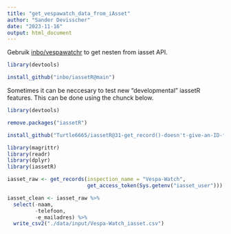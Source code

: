 ```yaml
---
title: "get_vespawatch_data_from_iAsset"
author: "Sander Devisscher"
date: "2023-11-16"
output: html_document
---
```

Gebruik [inbo/vespawatchr](https://github.com/inbo/iassetR) to get nesten 
from iasset API.

```r
library(devtools)

install_github("inbo/iassetR@main")
```

Sometimes it can be neccesary to test new "developmental" iassetR features.
This can be done using the chunck below. 
```r
library(devtools)

remove.packages("iassetR")

install_github("Turtle6665/iassetR@31-get_record()-doesn't-give-an-ID-for-each-observation")
```

```r
library(magrittr)
library(readr)
library(dplyr)
library(iassetR)
```

```r
iasset_raw <- get_records(inspection_name = "Vespa-Watch",
                          get_access_token(Sys.getenv("iasset_user")))
```

```r
iasset_clean <- iasset_raw %>% 
  select(-naam, 
         -telefoon,
         -e_mailadres) %>% 
  write_csv2("./data/input/Vespa-Watch_iasset.csv")
```


